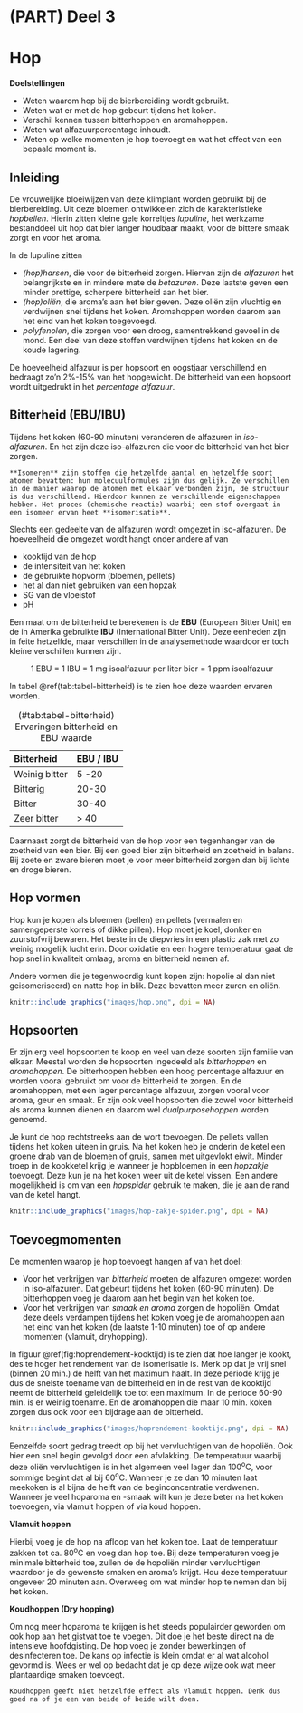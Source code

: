 # (PART) Deel 3 {-}
# Hop {#hop}

**Doelstellingen**

-  Weten waarom hop bij de bierbereiding wordt gebruikt.
-  Weten wat er met de hop gebeurt tijdens het koken.
-  Verschil kennen tussen bitterhoppen en aromahoppen.
-  Weten wat alfazuurpercentage inhoudt.
-  Weten op welke momenten je hop toevoegt en wat het effect van een bepaald moment is.

## Inleiding

De vrouwelijke bloeiwijzen van deze klimplant worden gebruikt bij de bierbereiding. Uit deze bloemen ontwikkelen zich de karakteristieke *hopbellen*. Hierin zitten kleine gele korreltjes *lupuline*, het werkzame bestanddeel uit hop dat bier langer houdbaar maakt, voor de bittere smaak zorgt en voor het aroma.

In de lupuline zitten

-  *(hop)harsen*, die voor de bitterheid zorgen. Hiervan zijn de *alfazuren* het belangrijkste en in mindere mate de *betazuren*. Deze laatste geven een minder prettige, scherpere bitterheid aan het bier.
-  *(hop)oliën*, die aroma's aan het bier geven. Deze oliën zijn vluchtig en verdwijnen snel tijdens het koken. Aromahoppen worden daarom aan het eind van het koken toegevoegd.
-  *polyfenolen*, die zorgen voor een droog, samentrekkend gevoel in de mond. Een deel van deze stoffen verdwijnen tijdens het koken en de koude lagering.

De hoeveelheid alfazuur is per hopsoort en oogstjaar verschillend en bedraagt zo'n 2%-15% van het hopgewicht. De bitterheid van een hopsoort wordt uitgedrukt in het *percentage alfazuur*.

## Bitterheid (EBU/IBU)

Tijdens het koken (60-90 minuten) veranderen de alfazuren in *iso-alfazuren*. En het zijn deze iso-alfazuren die voor de bitterheid van het bier zorgen.

```block2
**Isomeren** zijn stoffen die hetzelfde aantal en hetzelfde soort atomen bevatten: hun molecuulformules zijn dus gelijk. Ze verschillen in de manier waarop de atomen met elkaar verbonden zijn, de structuur is dus verschillend. Hierdoor kunnen ze verschillende eigenschappen hebben. Het proces (chemische reactie) waarbij een stof overgaat in een isomeer ervan heet **isomerisatie**.

```

Slechts een gedeelte van de alfazuren wordt omgezet in iso-alfazuren. De hoeveelheid die omgezet wordt hangt onder andere af van

-  kooktijd van de hop
-  de intensiteit van het koken
-  de gebruikte hopvorm (bloemen, pellets)
-  het al dan niet gebruiken van een hopzak
-  SG van de vloeistof
-  pH

Een maat om de bitterheid te berekenen is de **EBU** (European Bitter Unit) en de in Amerika gebruikte **IBU** (International Bitter Unit). Deze eenheden zijn in feite hetzelfde, maar verschillen in de analysemethode waardoor er toch kleine verschillen kunnen zijn.

$$\text{1 EBU = 1 IBU = 1 mg isoalfazuur per liter bier = 1 ppm isoalfazuur}$$

In tabel \@ref(tab:tabel-bitterheid) is te zien hoe deze waarden ervaren worden.

Table: (\#tab:tabel-bitterheid) Ervaringen bitterheid en EBU waarde

|Bitterheid    |EBU / IBU |
|:-------------|:---------|
|Weinig bitter | 5 -20    |
|Bitterig      | 20-30    |
|Bitter        | 30-40    |
|Zeer bitter   | > 40     |

Daarnaast zorgt de bitterheid van de hop voor een tegenhanger van de zoetheid van een bier. Bij een goed bier zijn bitterheid en zoetheid in balans. Bij zoete en zware bieren moet je voor meer bitterheid zorgen dan bij lichte en droge bieren.\newpage

## Hop vormen

Hop kun je kopen als bloemen (bellen) en pellets (vermalen en samengeperste korrels of dikke pillen). Hop moet je koel, donker en zuurstofvrij bewaren. Het beste in de diepvries in een plastic zak met zo weinig mogelijk lucht erin. Door oxidatie en een hogere temperatuur gaat de hop snel in kwaliteit omlaag, aroma en bitterheid nemen af.

Andere vormen die je tegenwoordig kunt kopen zijn: hopolie al dan niet geisomeriseerd) en natte hop in blik. Deze bevatten meer zuren en oliën.

```r
knitr::include_graphics("images/hop.png", dpi = NA)
```

## Hopsoorten

Er zijn erg veel hopsoorten te koop en veel van deze soorten zijn familie van elkaar. Meestal worden de hopsoorten ingedeeld als *bitterhoppen* en *aromahoppen*. De bitterhoppen hebben een hoog percentage alfazuur en worden vooral gebruikt om voor de bitterheid te zorgen. En de aromahoppen, met een lager percentage alfazuur, zorgen vooral voor aroma, geur en smaak. Er zijn ook veel hopsoorten die zowel voor bitterheid als aroma kunnen dienen en daarom wel *dualpurposehoppen* worden genoemd.

Je kunt de hop rechtstreeks aan de wort toevoegen. De pellets vallen tijdens het koken uiteen in gruis. Na het koken heb je onderin de ketel een groene drab van de bloemen of gruis, samen met uitgevlokt eiwit. Minder troep in de kookketel krijg je wanneer je hopbloemen in een *hopzakje* toevoegt. Deze kun je na het koken weer uit de ketel vissen. Een andere mogelijkheid is om van een *hopspider* gebruik te maken, die je aan de rand van de ketel hangt.

```r
knitr::include_graphics("images/hop-zakje-spider.png", dpi = NA)
```

## Toevoegmomenten

De momenten waarop je hop toevoegt hangen af van het doel:

-  Voor het verkrijgen van *bitterheid* moeten de alfazuren omgezet worden in iso-alfazuren. Dat gebeurt tijdens het koken (60-90 minuten). De bitterhoppen voeg je daarom aan het begin van het koken toe.
-  Voor het verkrijgen van *smaak en aroma* zorgen de hopoliën. Omdat deze deels verdampen tijdens het koken voeg je de aromahoppen aan het eind van het koken (de laatste 1-10 minuten) toe of op andere momenten (vlamuit, dryhopping).

In figuur \@ref(fig:hoprendement-kooktijd) is te zien dat hoe langer je kookt, des te hoger het rendement van de isomerisatie is. Merk op dat je vrij snel (binnen 20 min.) de helft van het maximum haalt. In deze periode krijg je dus de snelste toename van de bitterheid en in de rest van de kooktijd neemt de bitterheid geleidelijk toe tot een maximum. In de periode 60-90 min. is er weinig toename. En de aromahoppen die maar 10 min. koken zorgen dus ook voor een bijdrage aan de bitterheid.

```r
knitr::include_graphics("images/hoprendement-kooktijd.png", dpi = NA)
```

Eenzelfde soort gedrag treedt op bij het vervluchtigen van de hopoliën. Ook hier een snel begin gevolgd door een afvlakking. De temperatuur waarbij deze oliën vervluchtigen is in het algemeen veel lager dan 100^o^C, voor sommige begint dat al bij 60^o^C. Wanneer je ze dan 10 minuten laat meekoken is al bijna de helft van de beginconcentratie verdwenen. Wanneer je veel hoparoma en -smaak wilt kun je deze beter na het koken toevoegen, via vlamuit hoppen of via koud hoppen.

**Vlamuit hoppen**

Hierbij voeg je de hop na afloop van het koken toe. Laat de temperatuur zakken tot ca. 80^o^C en voeg dan hop toe. Bij deze temperaturen voeg je minimale bitterheid toe, zullen de de hopoliën minder vervluchtigen waardoor je de gewenste smaken en aroma's krijgt. Hou deze temperatuur ongeveer 20 minuten aan. Overweeg om wat minder hop te nemen dan bij het koken.\pagebreak

**Koudhoppen (Dry hopping)**

Om nog meer hoparoma te krijgen is het steeds populairder geworden om ook hop aan het gistvat toe te voegen. Dit doe je het beste direct na de intensieve hoofdgisting. De hop voeg je zonder bewerkingen of desinfecteren toe. De kans op infectie is klein omdat er al wat alcohol gevormd is. Wees er wel op bedacht dat je op deze wijze ook wat meer plantaardige smaken toevoegt.

```block2
Koudhoppen geeft niet hetzelfde effect als Vlamuit hoppen. Denk dus goed na of je een van beide of beide wilt doen.

```
